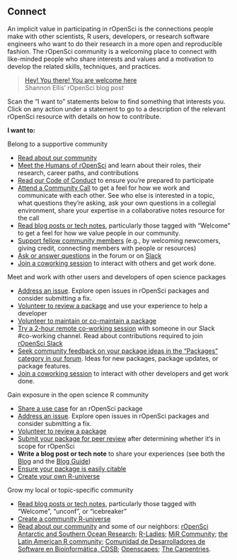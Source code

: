 ## Connect {#connect}

An implicit value in participating in rOpenSci is the connections people make with other scientists, 
R users, developers, or research software engineers who want to do their research in a more open and reproducible fashion. 
The rOpenSci community is a welcoming place to connect with like-minded people who share interests and values and a motivation to develop the related skills, techniques, and practices. 

> [Hey! You there! You are welcome here](https://ropensci.org/blog/2017/06/23/community/)
> <br>
> Shannon Ellis' rOpenSci blog post

Scan the "I want to" statements below to find something that interests you. 
Click on any action under a statement to go to a description of the relevant rOpenSci resource with details on how to contribute.

**I want to:**

Belong to a supportive community

*   [Read about our community](#community)
*   [Meet the Humans of rOpenSci](#humans) and learn about their roles, their research, 
    career paths, and contributions
*   [Read our Code of Conduct](#conduct) to ensure you're prepared to participate
*   [Attend a Community Call](#commcalls) to get a feel for how we work and communicate with each other. 
    See who else is interested in a topic, what questions they're asking, 
    ask your own questions in a collegial environment, 
    share your expertise in a collaborative notes resource for the call
*   [Read blog posts or tech notes](#blog), particularly those tagged with "Welcome" to get a feel for how we value people in our community.
*   [Support fellow community members](#channels) (e.g., by welcoming newcomers, giving credit, connecting members with people or resources)
*   [Ask or answer questions](#channels) in the forum or on [Slack](#channels-slack)
*   [Join a coworking session](#coworking) to interact with others and get work done.

Meet and work with other users and developers of open science packages

*   [Address an issue](#issues). Explore open issues in rOpenSci packages and consider submitting a fix. 
*   [Volunteer to review a package](#devguide) and use your experience to help a developer
*   [Volunteer to maintain or co-maintain a package](#devguide)
*   [Try a 2-hour remote co-working session](#channels-slack) with someone in our Slack #co-working channel. Read about contributions required to join [rOpenSci Slack](#channels-slack)
*   [Seek community feedback on your package ideas in the "Packages" category in our forum](#channels-forum).
    Ideas for new packages, package updates, or package features.
*   [Join a coworking session](#coworking) to interact with other developers and get work done.

Gain exposure in the open science R community

*   [Share a use case](#usecases) for an rOpenSci package
*   [Address an issue](#issues). 
    Explore open issues in rOpenSci packages and consider submitting a fix.
*   [Volunteer to review a package](#devguide)
*   [Submit your package for peer review](#devguide) after determining whether it‘s in scope for rOpenSci
*   **Write a blog post or tech note** to share your experiences 
    (see both the [Blog](#blog) and the [Blog Guide](#blogguide)) 
*   [Ensure your package is easily citable](#devguide)
*   [Create your own R-universe](#runiverse)


Grow my local or topic-specific community

*   [Read blog posts or tech notes](#blog), particularly those tagged with "Welcome", 
    "unconf", or "icebreaker"
*   [Create a community R-universe](#runiverse)
*   [Read about our community](#community) and some of our neighbors: 
    [rOpenSci Antarctic and Southern Ocean Research](https://ropensci.org/blog/2018/11/13/antarctic/);
    [R-Ladies](https://rladies.org/); 
    [MiR Community](https://medium.com/@doritolay/introducing-mir-a-community-for-underrepresented-users-of-r-7560def7d861); 
    [the Latin American R community](https://www.r-consortium.org/blog/2020/07/07/latin-american-communities-and-organizations-at-user2020); 
    [Comunidad de Desarrolladores de Software en Bioinformática, CDSB](https://comunidadbioinfo.github.io/post/csdb-story-of-a-diversity-and-outreach-hotspot-in-mexico/); 
    [Openscapes](https://www.openscapes.org/); 
    [The Carpentries](https://carpentries.org/).
